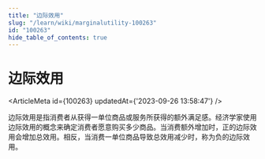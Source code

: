 ```yaml
---
title: "边际效用"
slug: "/learn/wiki/marginalutility-100263"
id: "100263"
hide_table_of_contents: true
---
```



# 边际效用

<ArticleMeta id={100263} updatedAt={'2023-09-26 13:58:47'} />
<div className='border-solid border-b border-t-0 my-4 border-[var(--ifm-color-gray-300)]' />

边际效用是指消费者从获得一单位商品或服务所获得的额外满足感。经济学家使用边际效用的概念来确定消费者愿意购买多少商品。当消费额外增加时，正的边际效用会增加总效用。相反，当消费一单位商品导致总效用减少时，称为负的边际效用。
